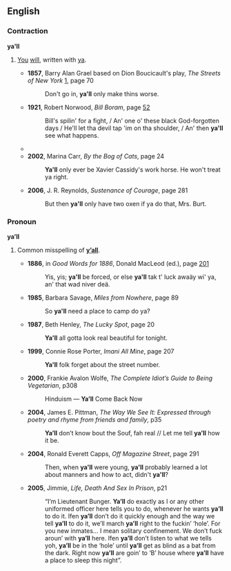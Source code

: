 ==English==

===Contraction===
'''ya'll'''

{{rfv|Very much still under (re-opened) discussion, 1/28/2008}}

# {{context|eye dialect}} [[you|You]] [[will]], written with [[ya]].
#*'''1857''', Barry Alan Grael based on Dion Boucicault's play, ''The Streets of New York'' [http://books.google.com/books?id=dVr8FZH65foC], page 70
#*:Don't go in, '''ya'll''' only make thins worse.
#*'''1921''', Robert Norwood, ''Bill Boram'', page [http://books.google.com/books?id=frIVwVBGcWEC&pg=PA52&dq=ya%27ll 52]
#*:Bill's spilin' for a fight, / An' one o' these black God-forgotten days / He'll let tha devil tap 'im on tha shoulder, / An' then '''ya'll''' see what happens.
#*{{quote-book|1985|V.C. Andrews|Heaven|page=243|isbn=0671729446|url=http://books.google.com/books?id=XJVw075VNtwC|
passage='''Ya'll''' like that. '''Ya'll''' come out smellin like a rose, looking like one, too.}}
#*'''2002''', Marina Carr, ''By the Bog of Cats'', page 24
#*:'''Ya'll''' only ever be Xavier Cassidy's work horse. He won't treat ya right.
#*'''2006''', J. R. Reynolds, ''Sustenance of Courage'', page 281
#*:But then '''ya'll''' only have two oxen if ya do that, Mrs. Burt.

===Pronoun===
'''ya’ll''' {{p}}

# {{nonstandard}} Common misspelling of '''[[y’all]]'''.
#*'''1886''', in ''Good Words for 1886'', Donald MacLeod (ed.), page [http://books.google.com/books?id=d4JMAAAAMAAJ&pg=PA201&dq=ya%27ll 201]
#*:Yis, yis; '''ya'll''' be forced, or else '''ya'll''' tak t' luck awaäy wi' ya, an' that wad niver deä.
#*'''1985''', Barbara Savage, ''Miles from Nowhere'', page 89
#*:So '''ya'll''' need a place to camp do ya?
#*'''1987''', Beth Henley, ''The Lucky Spot'', page 20
#*:'''Ya'll''' all gotta look real beautiful for tonight.
#*'''1999''', Connie Rose Porter, ''Imani All Mine'', page 207
#*:'''Ya'll''' folk forget about the street number.
#*'''2000''', Frankie Avalon Wolfe, ''The Complete Idiot’s Guide to Being Vegetarian'', p308
#*:Hinduism — '''Ya’ll''' Come Back Now
#*'''2004''', James E. Pittman, ''The Way We See It: Expressed through poetry and rhyme from friends and family'', p35
#*:'''Ya’ll''' don’t know bout the Souf, fah real // Let me tell '''ya’ll''' how it be.
#*'''2004''', Ronald Everett Capps, ''Off Magazine Street'', page 291
#*:Then, when '''ya'll''' were young, '''ya'll''' probably learned a lot about manners and how to act, didn't '''ya'll'''?
#*'''2005''', Jimmie, ''Life, Death And Sex In Prison'', p21
#*:“I’m Lieutenant Bunger. '''Ya’ll''' do exactly as I or any other uniformed officer here tells you to do, whenever he wants '''ya’ll''' to do it. Ifen '''ya’ll''' don’t do it quickly enough and the way we tell '''ya’ll''' to do it, we’ll march '''ya’ll''' right to the fuckin’ ‘hole’. For you new inmates… I mean solitary confinement. We don’t fuck aroun’ with '''ya’ll''' here. Ifen '''ya’ll''' don’t listen to what we tells yoh, '''ya’ll''' be in the ‘hole’ until '''ya’ll''' get as blind as a bat from the dark. Right now '''ya’ll''' are goin’ to ‘B’ house where '''ya’ll''' have a place to sleep this night”.